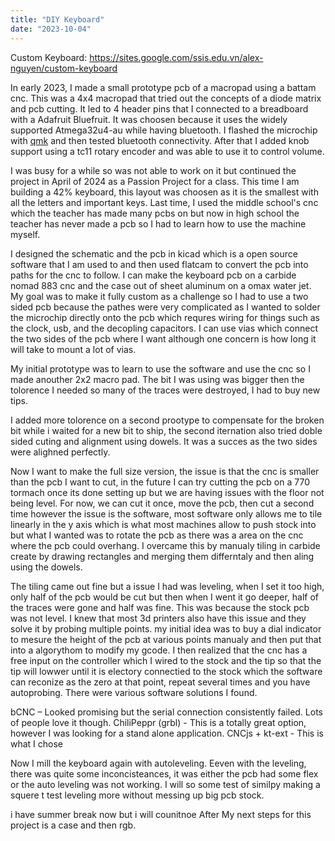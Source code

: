 ```yaml
---
title: "DIY Keyboard"
date: "2023-10-04"
---
```


Custom Keyboard: https://sites.google.com/ssis.edu.vn/alex-nguyen/custom-keyboard

In early 2023, I made a small prototype pcb of a macropad using a battam cnc. This was a 4x4 macropad that tried out the concepts of a diode matrix and pcb cutting. It led to 4 header pins that I connected to a breadboard with a Adafruit Bluefruit. It was choosen because it uses the widely supported Atmega32u4-au while having bluetooth. I flashed the microchip with [qmk](https://github.com/flooof/qmk_firmware) and then tested bluetooth connectivity. After that I added knob support using a tc11 rotary encoder and was able to use it to control volume. 

I was busy for a while so was not able to work on it but continued the project in April of 2024 as a Passion Project for a class. This time I am building a 42% keyboard, this layout was choosen as it is the smallest with all the letters and important keys. Last time, I used the middle school's cnc which the teacher has made many pcbs on but now in high school the teacher has never made a pcb so I had to learn how to use the machine myself. 

I designed the schematic and the pcb in kicad which is a open source software that I am used to and then used flatcam to convert the pcb into  paths for the cnc to follow. I can make the keyboard pcb on a carbide nomad 883 cnc and the case out of sheet aluminum on a omax water jet. My goal was to make it fully custom as a challenge so I had to use a two sided pcb because the pathes were very complicated as I wanted to solder the microchip directly onto the pcb which requres wiring for things such as the clock, usb, and the decopling capacitors. I can use vias which connect the two sides of the pcb where I want although one concern is how long it will take to mount a lot of vias. 

My initial prototype was to learn to use the software and use the cnc so I made anouther 2x2 macro pad. The bit I was using was bigger then the tolorence I needed so many of the traces were destroyed, I had to buy new tips.

I added more tolorence on a second prootype to compensate for the broken bit while i waited for a new bit to ship, the second iternation also tried doble sided cuting and alignment using dowels. It was a succes as the two sides were alighned perfectly.

Now I want to make the full size version, the issue is that the cnc is smaller than the pcb I want to cut, in the future I can try cutting the pcb on a 770 tormach once its done setting up but we are having issues with the floor not being level. For now, we can cut it once, move the pcb, then cut a second time however the issue is the software, most software only allows me to tile linearly in the y axis which is what most machines allow to push stock into but what I wanted was to rotate the pcb as there was a area on the cnc where the pcb could overhang. I overcame this by manualy tiling in carbide create by drawing rectangles and merging them differntaly and then aling using the dowels.  

The tiling came out fine but a issue I had was leveling, when I set it too high, only half of the pcb would be cut but then when I went it go deeper, half of the traces were gone and half was fine. This was because the stock pcb was not level. I knew that most 3d printers also have this issue and they solve it by probing multiple points. my initial idea was to buy a dial indicator to mesure the height of the pcb at various points manualy and then put that into a algorythom to modify my gcode. I then realized that the cnc has a free input on the controller which I wired to the stock and the tip so that the tip will lowwer until it is electory connectied to the stock which the software can reconize as the zero at that point, repeat several times and you have autoprobing. There were various software solutions I found.

bCNC – Looked promising but the serial connection consistently failed. Lots of people love it though.
ChiliPeppr (grbl) - This is a totally great option, however I was looking for a stand alone application.
CNCjs + kt-ext - This is what I chose 

Now I mill the keyboard again with autoleveling. Eeven with the leveling, there was quite some inconcisteances, it was either the pcb had some flex or the auto leveling was not working. I will so some test of similpy making a squere t test leveling more without messing up big pcb stock.

i have summer break now but i will counitnoe After
My next steps for this project is a case and then rgb.